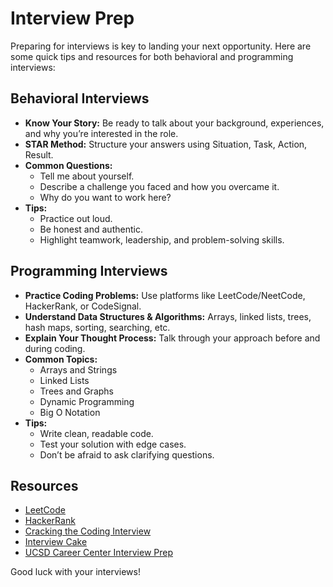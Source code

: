 # Interview Prep

Preparing for interviews is key to landing your next opportunity. Here are some quick tips and resources for both behavioral and programming interviews:

## Behavioral Interviews

- **Know Your Story:** Be ready to talk about your background, experiences, and why you’re interested in the role.
- **STAR Method:** Structure your answers using Situation, Task, Action, Result.
- **Common Questions:**
  - Tell me about yourself.
  - Describe a challenge you faced and how you overcame it.
  - Why do you want to work here?
- **Tips:**
  - Practice out loud.
  - Be honest and authentic.
  - Highlight teamwork, leadership, and problem-solving skills.

## Programming Interviews

- **Practice Coding Problems:** Use platforms like LeetCode/NeetCode, HackerRank, or CodeSignal.
- **Understand Data Structures & Algorithms:** Arrays, linked lists, trees, hash maps, sorting, searching, etc.
- **Explain Your Thought Process:** Talk through your approach before and during coding.
- **Common Topics:**
  - Arrays and Strings
  - Linked Lists
  - Trees and Graphs
  - Dynamic Programming
  - Big O Notation
- **Tips:**
  - Write clean, readable code.
  - Test your solution with edge cases.
  - Don’t be afraid to ask clarifying questions.

## Resources

- [LeetCode](https://leetcode.com/)
- [HackerRank](https://www.hackerrank.com/)
- [Cracking the Coding Interview](https://www.crackingthecodinginterview.com/)
- [Interview Cake](https://www.interviewcake.com/)
- [UCSD Career Center Interview Prep](https://career.ucsd.edu/undergrads/prepare/interviews.html)

Good luck with your interviews!
